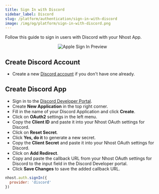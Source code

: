 ```yaml
---
title: Sign In with Discord
sidebar_label: Discord
slug: /platform/authentication/sign-in-with-discord
image: /img/og/platform/sign-in-with-discord.png
---
```


Follow this guide to sign in users with Discord with your Nhost App.

<p align="center">
  <img
    alt="Apple Sign In Preview"
    src="/img/social-providers/discord-preview.svg"
    width={480}
    height={267}
  />
</p>

## Create Discord Account

- Create a new [Discord account](https://discord.com/) if you don't have one already.

## Create Discord App

- Sign in to the [Discord Developer Portal](https://discord.com/developers/applications).
- Create **New Application** in the top right corner.
- Fill in the name of your Discord Application and click **Create**.
- Click on **OAuth2** settings in the left menu.
- Copy the **Client ID** and paste it into your Nhost OAuth settings for Discord.
- Click on **Reset Secret**.
- Click **Yes, do it** to generate a new secret.
- Copy the **Client Secret** and paste it into your Nhost OAuth settings for Discord.
- Click on **Add Redirect**.
- Copy and paste the callback URL from your Nhost OAuth settings for Discord to the input field in the Discord Developer portal.
- Click **Save Changes** to save the added callback URL.

```js
nhost.auth.signIn({
  provider: 'discord'
})
```
